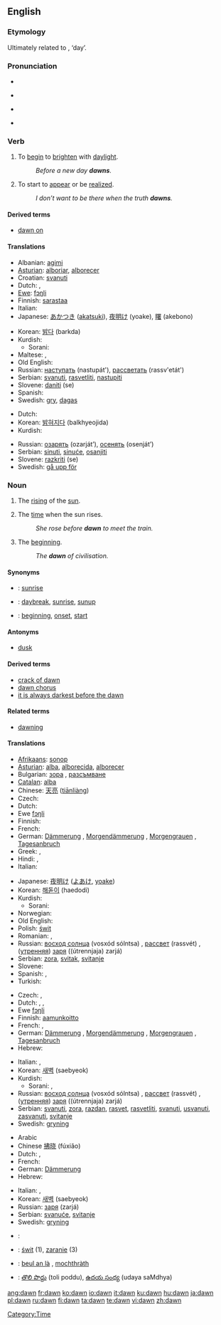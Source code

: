 {{see|Dawn}}
==English==

===Etymology===
{{back-form|dawning}}  Ultimately related to {{proto|Germanic|dagaz}}, ‘day’.

===Pronunciation===
* {{audio|en-us-dawn.ogg|Audio (US)}}
* {{a|AU}} {{IPA|/doːn/}}
* {{a|US}} {{IPA|/dɑn/}}
* {{rhymes|ɔːn}}
{{rfp|UK}}

===Verb===
{{en-verb}}

# {{intransitive}} To [[begin]] to [[brighten]] with [[daylight]].
#: ''Before a new day '''dawns'''.''
# {{intransitive}} To start to [[appear]] or be [[realize]]d.
#: ''I don’t want to be there when the truth '''dawns'''.''

====Derived terms====
*[[dawn on]]

====Translations====
{{trans-top|begin to brighten with daylight}}
* Albanian: [[agimi]]
* [[Asturian]]: [[alboriar]], [[alborecer]]
* Croatian: [[svanuti]]
* Dutch: {{t+|nl|dagen}}, {{t+|nl|rijzen}}
* [[Ewe]]: [[fɔŋli]]
* Finnish: [[sarastaa]]
* Italian: {{t|it|spuntare}}
* Japanese: [[あかつき]] ([[akatsuki]]), [[夜明け]] (yoake), [[曙]] (akebono)
{{trans-mid}}
* Korean: [[밝다]] (barkda)
* Kurdish: 
** Sorani: {{t|ku|شه‌به‌قدان|tr=shabaqdAn|sc=KUchar}}
* Maltese: {{t|mt|żerniq|xs=Maltese}}, {{t|mt|tbexbix|xs=Maltese}}
* Old English: {{t-|ang|dagian|xs=Old English}}
* Russian: [[наступать]] (nastupát'), [[рассветать]] (rassv'etát')
* Serbian: [[svanuti]], [[rasvetliti]], [[nastupiti]]
* Slovene: [[daniti]] (se)
* Spanish: {{t-|es|amanecer}}
* Swedish: [[gry]], [[dagas]]
{{trans-bottom}}

{{trans-top|start to appear, be realized}}
* Dutch: {{t+|nl|dagen}}
* Korean: [[밝혀지다]] (balkhyeojida)
* Kurdish: {{KUchar|[[ده‌رکه‌وتن]]}}
{{trans-mid}}
* Russian: [[озарять]] (ozarját’), [[осенять]] (osenját’)
* Serbian: [[sinuti]], [[sinuće]], [[osanjiti]]
* Slovene: [[razkriti]] (se)
* Swedish: [[gå upp för]]
{{trans-bottom}}

===Noun===
{{en-noun|s|-}}

# {{countable}} The [[rising]] of the [[sun]].
# {{uncountable}} The [[time]] when the sun rises.
#: ''She rose before '''dawn''' to meet the train.''
# {{uncountable}} The [[beginning]].
#: ''The '''dawn''' of civilisation.''

====Synonyms====
* {{italbrac|rising of the sun}}: [[sunrise]]
* {{italbrac|time when the sun rises}}: [[daybreak]], [[sunrise]], [[sunup]]
* {{italbrac|beginning}}: [[beginning]], [[onset]], [[start]]

====Antonyms====
* [[dusk]]

====Derived terms====
* [[crack of dawn]]
* [[dawn chorus]]
* [[it is always darkest before the dawn]]

====Related terms====
* [[dawning]]<!--related, not derived: see the etymology above-->

====Translations====
{{trans-top|rising of the sun}}
* [[Afrikaans]]: [[sonop]]
* [[Asturian]]: [[alba]], [[alborecida]], [[alborecer]]
* Bulgarian: [[зора]] {{f}}, [[разсъмване]] {{n}}
* [[Catalan]]: [[alba#Catalan|alba]] {{m}}
* Chinese: [[天亮]] ([[tiānliàng]])
* Czech: {{t-|cs|východ|m}}
* Dutch: {{t+|nl|zonsopgang|f}}
* Ewe [[fɔŋli]]
* Finnish: {{t+|fi|auringonnousu}}
* French: {{t|fr|lever du soleil|m}}
* German: [[Dämmerung]] {{f}}, [[Morgendämmerung]] {{f}}, [[Morgengrauen]] {{n}}, [[Tagesanbruch]] {{m}}
* Greek: {{t|el|ξημέρωμα|n}}, {{t+|el|ανατολή|f}}
* Hindi: {{t|hi|प्रभात|xs=Hindi}}, {{t|hi|भौर|xs=Hindi}}
* Italian: {{t+|it|alba|f}}
{{trans-mid}}
* Japanese: [[夜明け]] ([[よあけ]], [[yoake]])
* Korean: [[해돋이]] (haedodi)
* Kurdish: 
** Sorani: {{t|ku|به‌ره‌به‌یان|tr=barabayAn|sc=KUchar}}
* Norwegian: {{t|no|soloppgang}}
* Old English: {{t-|ang|dagung|f|xs=Old English}}
* Polish: [[świt]]
* Romanian: {{t-|ro|alba}}, {{t-|ro|auroră}}
* Russian: [[восход солнца]] (vosxód sólntsa) {{m}}, [[рассвет]] (rassvét) {{m}}, ([[утренний|утренняя]]) [[заря]] ((útrennjaja) zarjá) {{f}}
* Serbian: [[zora]], [[svitak]], [[svitanje]]
* Slovene: {{t+|sl|zora|f}}
* Spanish: {{t-|es|amanecer}}, {{t+|es|alba}}
* Turkish: {{t+|tr|şafak}}
{{trans-bottom}}

{{trans-top|time}}
* Czech: {{t-|cs|úsvit|m}}, {{t|cs|svítání|n}}
* Dutch: {{t|nl|dageraad|f}}, {{t+|nl|zonsopgang|f}}, {{t|nl|ochtendschemering|f}}
* Ewe [[fɔŋli]]
* Finnish: [[aamunkoitto]]
* French: {{t+|fr|aube|f}}, {{t+|fr|aurore|f}}
* German: [[Dämmerung]] {{f}}, [[Morgendämmerung]] {{f}}, [[Morgengrauen]] {{n}}, [[Tagesanbruch]] {{m}}
* Hebrew: {{t|he|שחר|m|tr=shakhar}}
{{trans-mid}}
* Italian: {{t+|it|alba|f}}, {{t-|it|albori|m|p}}
* Korean: [[새벽]] (saebyeok)
* Kurdish: 
** Sorani: {{t|ku|به‌ره‌به‌یان|tr=barabayAn|sc=KUchar}}, {{t|ku|شه‌به‌ق|tr=shabaq|sc=KUchar}}
* Russian: [[восход солнца]] (vosxód sólntsa) {{m}}, [[рассвет]] (rassvét) {{m}}, ([[утренний|утренняя]]) [[заря]] ((útrennjaja) zarjá) {{f}}
* Serbian: [[svanuti]], [[zora]], [[razdan]], [[rasvet]], [[rasvetliti]], [[svanuti]], [[usvanuti]], [[zasvanuti]], [[svitanje]]
* Swedish: [[gryning]] {{c}}
{{trans-bottom}}

{{trans-top|beginning}}
* Arabic {{ARchar|[[الفجر]]}}
* Chinese [[拂晓]] (fúxiǎo)
* Dutch: {{t|nl|dageraad|f}}, {{t-|nl|opgang|f}}
* French: {{t+|fr|aube|f}}
* German: [[Dämmerung]] {{f}}
* Hebrew: {{t|he|שחר|m|tr=shakhar}}
{{trans-mid}}
* Italian: {{t-|it|albori|m|p}}, {{t|it|schiudersi|m}}
* Korean: [[새벽]] (saebyeok)
* Russian: [[заря]] (zarjá) {{f}}
* Serbian: [[svanuće]], [[svitanje]]
* Swedish: [[gryning]] {{c}}
{{trans-bottom}}

{{checktrans-top}}
*{{ttbc|Latin}}: {{t+|la|aurora}}
*{{ttbc|Polish}}: [[świt]] {{m}} (1), [[zaranie]] {{n}} (3)
*{{ttbc|Scottish Gaelic}}: [[beul an là]] {{m}}, [[mochthràth]] {{f}}
*{{ttbc|Telugu}}: [[తొలి పొద్దు]] (toli poddu), [[ఉదయ సంధ్య]] (udaya saMdhya)
{{trans-bottom}}

[[Category:Time]]

[[ang:dawn]]
[[fr:dawn]]
[[ko:dawn]]
[[io:dawn]]
[[it:dawn]]
[[ku:dawn]]
[[hu:dawn]]
[[ja:dawn]]
[[pl:dawn]]
[[ru:dawn]]
[[fi:dawn]]
[[ta:dawn]]
[[te:dawn]]
[[vi:dawn]]
[[zh:dawn]]